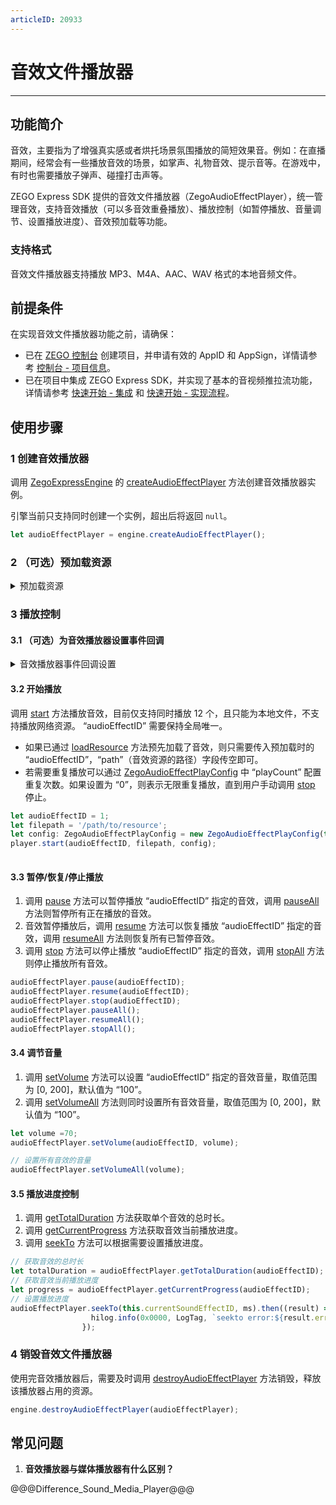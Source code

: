 ```yaml
---
articleID: 20933
---
```

# 音效文件播放器

- - -

## 功能简介

音效，主要指为了增强真实感或者烘托场景氛围播放的简短效果音。例如：在直播期间，经常会有一些播放音效的场景，如掌声、礼物音效、提示音等。在游戏中，有时也需要播放子弹声、碰撞打击声等。 

ZEGO Express SDK 提供的音效文件播放器（ZegoAudioEffectPlayer），统一管理音效，支持音效播放（可以多音效重叠播放）、播放控制（如暂停播放、音量调节、设置播放进度）、音效预加载等功能。

### 支持格式

音效文件播放器支持播放 MP3、M4A、AAC、WAV 格式的本地音频文件。

## 前提条件

在实现音效文件播放器功能之前，请确保：

- 已在 [ZEGO 控制台](https://console.zego.im) 创建项目，并申请有效的 AppID 和 AppSign，详情请参考 [控制台 - 项目信息](https://doc-zh.zego.im/article/12107)。
- 已在项目中集成 ZEGO Express SDK，并实现了基本的音视频推拉流功能，详情请参考 [快速开始 - 集成](!Integration/SDK_Integration) 和 [快速开始 - 实现流程](!Integration/Solution_Implementation)。


## 使用步骤

### 1 创建音效播放器

调用 [ZegoExpressEngine](/unique-api/express-video-sdkhttps://doc-zh.zego.im/article/ets_ohos/classes/_zegoexpressengine_.zegoexpressengine.html) 的 [createAudioEffectPlayer](/unique-api/express-video-sdkhttps://doc-zh.zego.im/article/ets_ohos/classes/_zegoexpressengine_.zegoexpressengine.html#createaudioeffectplayer) 方法创建音效播放器实例。

<div class="mk-warning">

引擎当前只支持同时创建一个实例，超出后将返回 `null`。  
</div>

```ts
let audioEffectPlayer = engine.createAudioEffectPlayer();
```

### 2 （可选）预加载资源

<details class="zg-primary">
    <summary>预加载资源</summary>

在频繁播放相同音效场景中，SDK 为了优化重复读文件并解码的性能，提供了预加载音效文件到内存中的功能。

调用  [loadResource](/unique-api/express-video-sdkhttps://doc-zh.zego.im/article/ets_ohos/classes/_zegoexpressdefines_.zegoaudioeffectplayer.html#loadresource) 方法加载音效资源，可通过 “callback” 参数来监听加载的结果，显示加载成功后方可播放。最多支持同时预加载 15 个本地音效文件（不支持网络资源），并且单个音效文件时长不能超过 30s，否则加载会报错。

当加载的音效使用完成后，可以调用 [unloadResource](/unique-api/express-video-sdkhttps://doc-zh.zego.im/article/ets_ohos/classes/_zegoexpressdefines_.zegoaudioeffectplayer.html#unloadresource) 接口卸载，以释放相关资源。否则 SDK 将在 [ZegoAudioEffectPlayer](/unique-api/express-video-sdkhttps://doc-zh.zego.im/article/ets_ohos/classes/_zegoexpressdefines_.zegoaudioeffectplayer.html) 实例释放时会自动卸载已加载的音效。


<div class="mk-hint">

预加载为非必须操作，为了提高性能或者需要反复播放某个特定的音效时推荐使用。   
</div>


```ts
// 加载音效资源
let soundID = 1;
let filepath: string = '/path/to/resource';
audioEffectPlayer.loadResource(soundID, filepath);

// 卸载音效资源
audioEffectPlayer.unloadResource(soundID);
```
</details>

### 3 播放控制

#### 3.1 （可选）为音效播放器设置事件回调

<details class="zg-primary">
    <summary>音效播放器事件回调设置</summary>

可以根据需要调用音效播放器的 [onAudioEffectPlayerStateUpdate](/unique-api/express-video-sdkhttps://doc-zh.zego.im/article/ets_ohos/interfaces/_zegoexpresseventhandler_.zegoaudioeffectplayerlistener.html#onaudioeffectplayerstateupdate) 方法为播放器设置事件回调，用于监听“音效播放状态改变”等通知。

```ts
this.player.on('onAudioEffectPlayerStateUpdate', (audioEffectID: number, state: ZegoAudioEffectPlayState, errorCode: number) => {
        let msg: string = `onAudioEffectPlayerStateUpdate. id: ${audioEffectID}, state: ${state}, error:${errorCode}`;
        this.logInfo(msg);
        hilog.info(0x0000, LogTag, msg);
      })
```
</details>


#### 3.2 开始播放

调用 [start](/unique-api/express-video-sdkhttps://doc-zh.zego.im/article/ets_ohos/classes/_zegoexpressdefines_.zegoaudioeffectplayer.html#start) 方法播放音效，目前仅支持同时播放 12 个，且只能为本地文件，不支持播放网络资源。 “audioEffectID” 需要保持全局唯一。

* 如果已通过 [loadResource](/unique-api/express-video-sdkhttps://doc-zh.zego.im/article/ets_ohos/classes/_zegoexpressdefines_.zegoaudioeffectplayer.html#loadresource) 方法预先加载了音效，则只需要传入预加载时的 “audioEffectID”，“path”（音效资源的路径）字段传空即可。
* 若需要重复播放可以通过 [ZegoAudioEffectPlayConfig](/unique-api/express-video-sdkhttps://doc-zh.zego.im/article/ets_ohos/classes/_zegoexpressdefines_.zegoaudioeffectplayconfig.html) 中 “playCount” 配置重复次数。如果设置为 “0”，则表示无限重复播放，直到用户手动调用 [stop](/unique-api/express-video-sdkhttps://doc-zh.zego.im/article/ets_ohos/classes/_zegoexpressdefines_.zegoaudioeffectplayer.html#stop) 停止。

```ts
let audioEffectID = 1;
let filepath = '/path/to/resource';
let config: ZegoAudioEffectPlayConfig = new ZegoAudioEffectPlayConfig(this.repeat, this.is_publish);
player.start(audioEffectID, filepath, config);
    
```

#### 3.3 暂停/恢复/停止播放

1. 调用 [pause](/unique-api/express-video-sdkhttps://doc-zh.zego.im/article/ets_ohos/classes/_zegoexpressdefines_.zegoaudioeffectplayer.html#pause) 方法可以暂停播放 “audioEffectID” 指定的音效，调用 [pauseAll](/unique-api/express-video-sdkhttps://doc-zh.zego.im/article/ets_ohos/classes/_zegoexpressdefines_.zegoaudioeffectplayer.html#pauseall) 方法则暂停所有正在播放的音效。
2. 音效暂停播放后，调用 [resume](/unique-api/express-video-sdkhttps://doc-zh.zego.im/article/ets_ohos/classes/_zegoexpressdefines_.zegoaudioeffectplayer.html#resume) 方法可以恢复播放 “audioEffectID” 指定的音效，调用 [resumeAll](/unique-api/express-video-sdkhttps://doc-zh.zego.im/article/ets_ohos/classes/_zegoexpressdefines_.zegoaudioeffectplayer.html#resumeall) 方法则恢复所有已暂停音效。
3. 调用 [stop](/unique-api/express-video-sdkhttps://doc-zh.zego.im/article/ets_ohos/classes/_zegoexpressdefines_.zegoaudioeffectplayer.html#stop) 方法可以停止播放 “audioEffectID” 指定的音效，调用 [stopAll](/unique-api/express-video-sdkhttps://doc-zh.zego.im/article/ets_ohos/classes/_zegoexpressdefines_.zegoaudioeffectplayer.html#stopall) 方法则停止播放所有音效。

```ts
audioEffectPlayer.pause(audioEffectID);
audioEffectPlayer.resume(audioEffectID);
audioEffectPlayer.stop(audioEffectID);
audioEffectPlayer.pauseAll();
audioEffectPlayer.resumeAll();
audioEffectPlayer.stopAll();
```

#### 3.4 调节音量

1. 调用 [setVolume](/unique-api/express-video-sdkhttps://doc-zh.zego.im/article/ets_ohos/classes/_zegoexpressdefines_.zegoaudioeffectplayer.html#setvolume) 方法可以设置 “audioEffectID” 指定的音效音量，取值范围为 [0, 200]，默认值为 “100”。
2. 调用 [setVolumeAll](/unique-api/express-video-sdkhttps://doc-zh.zego.im/article/ets_ohos/classes/_zegoexpressdefines_.zegoaudioeffectplayer.html#setvolumeall) 方法则同时设置所有音效音量，取值范围为 [0, 200]，默认值为 “100”。

```ts
let volume =70;
audioEffectPlayer.setVolume(audioEffectID, volume);

// 设置所有音效的音量
audioEffectPlayer.setVolumeAll(volume);
```

#### 3.5 播放进度控制

1. 调用 [getTotalDuration](/unique-api/express-video-sdkhttps://doc-zh.zego.im/article/ets_ohos/classes/_zegoexpressdefines_.zegoaudioeffectplayer.html#gettotalduration) 方法获取单个音效的总时长。
2. 调用 [getCurrentProgress](/unique-api/express-video-sdkhttps://doc-zh.zego.im/article/ets_ohos/classes/_zegoexpressdefines_.zegoaudioeffectplayer.html#getcurrentprogress) 方法获取音效当前播放进度。
3. 调用 [seekTo](/unique-api/express-video-sdkhttps://doc-zh.zego.im/article/ets_ohos/classes/_zegoexpressdefines_.zegoaudioeffectplayer.html#seekto) 方法可以根据需要设置播放进度。

```ts
// 获取音效的总时长
let totalDuration = audioEffectPlayer.getTotalDuration(audioEffectID);
// 获取音效当前播放进度
let progress = audioEffectPlayer.getCurrentProgress(audioEffectID);
// 设置播放进度
audioEffectPlayer.seekTo(this.currentSoundEffectID, ms).then((result) => {
                  hilog.info(0x0000, LogTag, `seekto error:${result.errorCode}`);
                });
```


### 4 销毁音效文件播放器

使用完音效播放器后，需要及时调用 [destroyAudioEffectPlayer](/unique-api/express-video-sdkhttps://doc-zh.zego.im/article/ets_ohos/classes/_zegoexpressengine_.zegoexpressengine.html#destroyaudioeffectplayer) 方法销毁，释放该播放器占用的资源。

```ts
engine.destroyAudioEffectPlayer(audioEffectPlayer);
```

## 常见问题

1. **音效播放器与媒体播放器有什么区别？**

@@@Difference_Sound_Media_Player@@@
